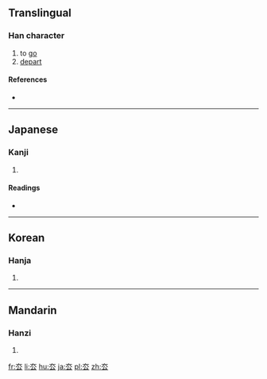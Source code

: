 ==Translingual==

===Han character===
{{Han char|rn=28|rad=厶|as=03|sn=5|four=|canj=大戈 (KI), XX大戈 (XXKI)|ids=⿱大厶}}

# to [[go]]
# [[depart]]

====References====
* {{Han ref|kx=0164.090|dkj=03069|dj=0372.060|hdz=10385.010|uh=53BA|ud=21434}}

----

==Japanese==

===Kanji===
{{ja-kanji|grade=|rs=厶03}}

# {{defn|lang=ja|sort=厶03}}

====Readings====
* {{ja-readings|on=[[きょ]] (kyo), [[こ]] (ko)|kun=[[さる]] (saru)}}

----

==Korean==

===Hanja===
{{ko-hanja|hangeul=거|rv=geo|mr=kŏ}}

# {{defn|lang=ko|sort=厶03}}

----

==Mandarin==

===Hanzi===
{{cmn-hanzi|pin=[[qù]] ([[qu4]])|wg=ch'ü<sup>4</sup>}}

# {{defn|lang=cmn|sort=厶03}}

[[fr:厺]]
[[li:厺]]
[[hu:厺]]
[[ja:厺]]
[[pl:厺]]
[[zh:厺]]